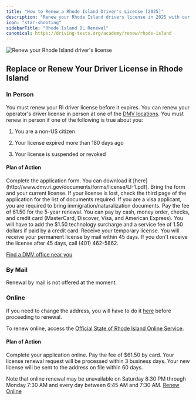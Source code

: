 ```yaml
---
title: "How to Renew a Rhode Island Driver's License [2025]"
description: "Renew your Rhode Island drivers license in 2025 with our simple, step-by-step guide. Find all the necessary requirements, forms, fees, and online renewal options to ensure a hassle-free experience. Stay legal and avoid fines - start your renewal process now!"
icon: "star-shooting"
sidebarTitle: "Rhode Island DL Renewal"
canonical: https://driving-tests.org/academy/renew/rhode-island
---
```


![Renew your Rhode Island driver's license](https://driving-tests.org/wp-content/uploads/2024/07/renew-rhode-island-drivers-license.jpg)

## Replace or Renew Your Driver License in Rhode Island

### In Person

You must renew your RI driver license before it expires. You can renew your operator's driver license in person at one of the [DMV locations](http://www.dmv.ri.gov/locations/index.php#1). You must renew in person if one of the following is true about you:

1. You are a non-US citizen

2. Your license expired more than 180 days ago

3. Your license is suspended or revoked

#### Plan of Action

<Steps>
  <Step title="Step 1">
    Complete the application form. You can download it [here](http://www.dmv.ri.gov/documents/forms/license/LI-1.pdf).
  </Step>

  <Step title="Step 2">
    Bring the form and your current license. If your license is lost, check the third page of the application for the list of documents required. If you are a visa applicant, you are required to bring immigration/naturalization documents.
  </Step>

  <Step title="Step 3">
    Pay the fee of 61.50 for the 5-year renewal. You can pay by cash, money order, checks, and credit card (MasterCard, Discover, Visa, and American Express). You will have to add the $1.50 technology surcharge and a service fee of 1.50 dollars if paid by a credit card.
  </Step>

  <Step title="Step 4">
    Receive your temporary license.
  </Step>

  <Step title="Step 5">
    You will receive your permanent license by mail within 45 days. If you don't receive the license after 45 days, call (401) 462-5862.
  </Step>
</Steps>

[Find a DMV office near you](https://driving-tests.org/dmv-near-me/)

### By Mail

Renewal by mail is not offered at the moment.

### Online

If you need to change the address, you will have to do it [here](https://www.ri.gov/DMV/address_change) before proceeding to renewal.

To renew online, access the [Official State of Rhode Island Online Service](https://www.ri.gov/DMV/licenserenewal/).

#### Plan of Action

<Steps>
  <Step title="Step 1">
    Complete your application online.
  </Step>

  <Step title="Step 2">
    Pay the fee of $61.50 by card.
  </Step>

  <Step title="Step 3">
    Your license renewal request will be processed within 3 business days.
  </Step>

  <Step title="Step 4">
    Your new license will be sent to the address on file within 60 days.
  </Step>
</Steps>

Note that online renewal may be unavailable on Saturday 8:30 PM through Monday 7:30 AM and every day between 6:45 AM and 7:30 AM.
[Renew Online](https://www.ri.gov/DMV/licenserenewal/)

<Snippet file="renewal-state-block.mdx" />
